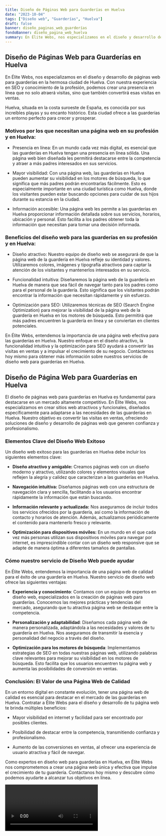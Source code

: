 ```yaml
---
title: Diseño de Páginas Web para Guarderías en Huelva
date: "2023-10-04"
tags: ["Diseño web", "Guarderías", "Huelva"]
draft: false
banner: diseño_paginas_web_guarderías
fondoBanner: diseño_pagina_web_huelva
summary: En Élite Webs, nos especializamos en el diseño y desarrollo de páginas web para guarderías en la hermosa ciudad de Huelva. Con nuestra experiencia en SEO y conocimiento de la profesión, podemos crear una presencia en línea que no solo atraerá visitas, sino que también convertirá esas visitas en ventas.
---
```



## Diseño de Páginas Web para Guarderías en Huelva

En Élite Webs, nos especializamos en el diseño y desarrollo de páginas web para guarderías en la hermosa ciudad de Huelva. Con nuestra experiencia en SEO y conocimiento de la profesión, podemos crear una presencia en línea que no solo atraerá visitas, sino que también convertirá esas visitas en ventas.

Huelva, situada en la costa suroeste de España, es conocida por sus increíbles playas y su encanto histórico. Esta ciudad ofrece a las guarderías un entorno perfecto para crecer y prosperar.

### Motivos por los que necesitan una página web en su profesión y en Huelva:

- Presencia en línea: En un mundo cada vez más digital, es esencial que las guarderías en Huelva tengan una presencia en línea sólida. Una página web bien diseñada les permitirá destacarse entre la competencia y atraer a más padres interesados en sus servicios.

- Mayor visibilidad: Con una página web, las guarderías en Huelva pueden aumentar su visibilidad en los motores de búsqueda, lo que significa que más padres podrán encontrarlas fácilmente. Esto es especialmente importante en una ciudad turística como Huelva, donde los visitantes pueden estar buscando opciones para cuidar de sus hijos durante su estancia en la ciudad.

- Información accesible: Una página web les permite a las guarderías en Huelva proporcionar información detallada sobre sus servicios, horarios, ubicación y personal. Esto facilita a los padres obtener toda la información que necesitan para tomar una decisión informada.

### Beneficios del diseño web para las guarderías en su profesión y en Huelva:

- Diseño atractivo: Nuestro equipo de diseño web se asegurará de que la página web de la guardería en Huelva refleje su identidad y valores. Utilizaremos colores, imágenes y tipografía atractivos para captar la atención de los visitantes y mantenerlos interesados en su servicio.

- Funcionalidad intuitiva: Diseñaremos la página web de la guardería en Huelva de manera que sea fácil de navegar tanto para los padres como para el personal de la guardería. Esto significa que los visitantes podrán encontrar la información que necesitan rápidamente y sin esfuerzo.

- Optimización para SEO: Utilizaremos técnicas de SEO (Search Engine Optimization) para mejorar la visibilidad de la página web de la guardería en Huelva en los motores de búsqueda. Esto permitirá que más padres encuentren la guardería en línea y se conviertan en clientes potenciales.

En Élite Webs, entendemos la importancia de una página web efectiva para las guarderías en Huelva. Nuestro enfoque en el diseño atractivo, la funcionalidad intuitiva y la optimización para SEO ayudará a convertir las visitas en ventas y a impulsar el crecimiento de su negocio. Contáctenos hoy mismo para obtener más información sobre nuestros servicios de diseño web para guarderías en Huelva.

<GifSeo />

<Cta />

## Diseño de Página Web para Guarderías en Huelva

El diseño de páginas web para guarderías en Huelva es fundamental para destacarse en un mercado altamente competitivo. En Élite Webs, nos especializamos en crear sitios web atractivos y funcionales, diseñados específicamente para adaptarse a las necesidades de las guarderías en Huelva. Nuestro objetivo es convertir las visitas en ventas, ofreciendo soluciones de diseño y desarrollo de páginas web que generen confianza y profesionalismo.

### Elementos Clave del Diseño Web Exitoso

Un diseño web exitoso para las guarderías en Huelva debe incluir los siguientes elementos clave:

- **Diseño atractivo y amigable:** Creamos páginas web con un diseño moderno y atractivo, utilizando colores y elementos visuales que reflejen la alegría y calidez que caracterizan a las guarderías en Huelva.

- **Navegación intuitiva:** Diseñamos páginas web con una estructura de navegación clara y sencilla, facilitando a los usuarios encontrar rápidamente la información que están buscando.

- **Información relevante y actualizada:** Nos aseguramos de incluir todos los servicios ofrecidos por la guardería, así como la información de contacto y horarios de atención. Además, actualizamos periódicamente el contenido para mantenerlo fresco y relevante.

- **Optimización para dispositivos móviles:** En un mundo en el que cada vez más personas utilizan sus dispositivos móviles para navegar por internet, es imprescindible contar con un diseño web responsive que se adapte de manera óptima a diferentes tamaños de pantallas.

### Cómo nuestro servicio de Diseño Web puede ayudar

En Élite Webs, entendemos la importancia de una página web de calidad para el éxito de una guardería en Huelva. Nuestro servicio de diseño web ofrece las siguientes ventajas:

- **Experiencia y conocimiento**: Contamos con un equipo de expertos en diseño web, especializados en la creación de páginas web para guarderías. Conocemos las mejores prácticas y tendencias del mercado, asegurando que tu atractiva página web se destaque entre la competencia.

- **Personalización y adaptabilidad**: Diseñamos cada página web de manera personalizada, adaptándola a las necesidades y valores de tu guardería en Huelva. Nos aseguramos de transmitir la esencia y personalidad del negocio a través del diseño.

- **Optimización para los motores de búsqueda**: Implementamos estrategias de SEO en todas nuestras páginas web, utilizando palabras clave relevantes para mejorar su visibilidad en los motores de búsqueda. Esto facilita que los usuarios encuentren tu página web y aumenta las posibilidades de conversión en ventas.

### Conclusión: El Valor de una Página Web de Calidad

En un entorno digital en constante evolución, tener una página web de calidad es esencial para destacar en el mercado de las guarderías en Huelva. Contratar a Élite Webs para el diseño y desarrollo de tu página web te brinda múltiples beneficios:

- Mayor visibilidad en internet y facilidad para ser encontrado por posibles clientes.

- Posibilidad de destacar entre la competencia, transmitiendo confianza y profesionalismo.

- Aumento de las conversiones en ventas, al ofrecer una experiencia de usuario atractiva y fácil de navegar.

Como expertos en diseño web para guarderías en Huelva, en Élite Webs nos comprometemos a crear una página web única y efectiva que impulse el crecimiento de tu guardería. Contáctanos hoy mismo y descubre cómo podemos ayudarte a alcanzar tus objetivos en línea.

<Video />

<CtaBot job="Guarderías" city="Huelva" />

<Gmaps query="Huelva+españa+maps" />
